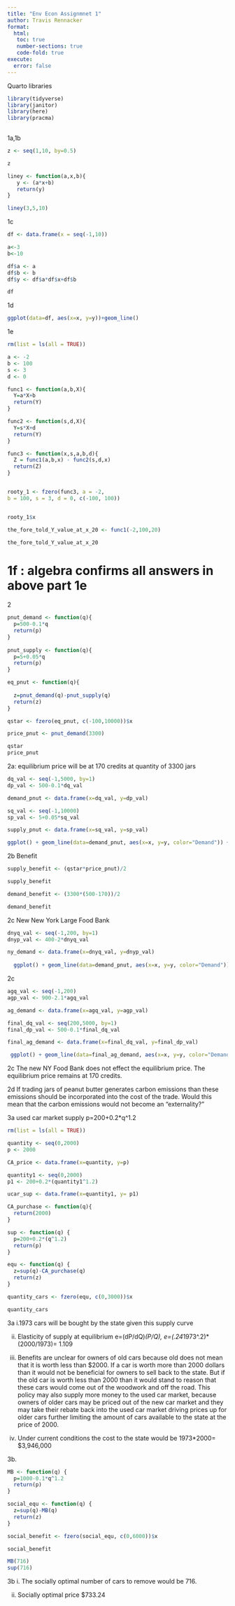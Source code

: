```yaml
---
title: "Env Econ Assignmnet 1"
author: Travis Rennacker
format:
  html: 
   toc: true
   number-sections: true
   code-fold: true
execute: 
  error: false
---
```


Quarto libraries

```r
library(tidyverse)
library(janitor)
library(here)
library(pracma)
        
```

1a,1b

```r
z <- seq(1,10, by=0.5) 

z

liney <- function(a,x,b){
   y <- (a*x+b)
   return(y)
}

liney(3,5,10)

```

1c

```r
df <- data.frame(x = seq(-1,10))

a<-3
b<-10

df$a <- a
df$b <- b
df$y <- df$a*df$x+df$b

df


```

1d

```r
ggplot(data=df, aes(x=x, y=y))+geom_line()
```

1e

```r
rm(list = ls(all = TRUE))  

a <- -2
b <- 100
s <- 3
d <- 0

func1 <- function(a,b,X){
  Y=a*X+b
  return(Y)
}

func2 <- function(s,d,X){
  Y=s*X+d
  return(Y)
}

func3 <- function(x,s,a,b,d){
  Z = func1(a,b,x) - func2(s,d,x)
  return(Z)
}


rooty_1 <- fzero(func3, a = -2,
b = 100, s = 3, d = 0, c(-100, 100))


rooty_1$x

the_fore_told_Y_value_at_x_20 <- func1(-2,100,20)

the_fore_told_Y_value_at_x_20


```

# 1f : algebra confirms all answers in above part 1e

2

```r
 
pnut_demand <- function(q){
  p=500-0.1*q
  return(p)
}
  
pnut_supply <- function(q){
  p=5+0.05*q
  return(p)
}

eq_pnut <- function(q){
  
  z=pnut_demand(q)-pnut_supply(q)
  return(z)
}

qstar <- fzero(eq_pnut, c(-100,10000))$x

price_pnut <- pnut_demand(3300)

qstar
price_pnut
```

2a: equilibrium price will be at 170 credits at quantity of 3300 jars

```r
dq_val <- seq(-1,5000, by=1)
dp_val <- 500-0.1*dq_val

demand_pnut <- data.frame(x=dq_val, y=dp_val)

sq_val <- seq(-1,10000)
sp_val <- 5+0.05*sq_val

supply_pnut <- data.frame(x=sq_val, y=sp_val)

ggplot() + geom_line(data=demand_pnut, aes(x=x, y=y, color="Demand")) + geom_line(data=supply_pnut, aes(x=x,y=y, color="Supply")) +labs(x="quantity", y= "price")


```

2b Benefit

```r
supply_benefit <- (qstar*price_pnut)/2

supply_benefit

demand_benefit <- (3300*(500-170))/2

demand_benefit 
```

2c New New York Large Food Bank

```r
dnyq_val <- seq(-1,200, by=1)
dnyp_val <- 400-2*dnyq_val

ny_demand <- data.frame(x=dnyq_val, y=dnyp_val)
  
  ggplot() + geom_line(data=demand_pnut, aes(x=x, y=y, color="Demand")) + geom_line(data=supply_pnut, aes(x=x,y=y, color="Supply")) + geom_line(data=ny_demand, aes(x=x,y=y, color="NY Demand")) +labs(x="quantity", y= "price")
```

2c

```r
agq_val <- seq(-1,200)
agp_val <- 900-2.1*agq_val

ag_demand <- data.frame(x=agq_val, y=agp_val)

final_dq_val <- seq(200,5000, by=1)
final_dp_val <- 500-0.1*final_dq_val

final_ag_demand <- data.frame(x=final_dq_val, y=final_dp_val)

 ggplot() + geom_line(data=final_ag_demand, aes(x=x, y=y, color="Demand")) + geom_line(data=ag_demand, aes(x=x, y=y, color="Demand")) + geom_line(data=supply_pnut, aes(x=x,y=y, color="Supply")) + labs(x="quantity", y= "price")


```

2c The new NY Food Bank does not effect the equilibrium price. The equilibrium price remains at 170 credits.

2d If trading jars of peanut butter generates carbon emissions than these emissions should be incorporated into the cost of the trade. Would this mean that the carbon emissions would not become an "externality?"

3a used car market supply p=200+0.2\*q\^1.2

```r
rm(list = ls(all = TRUE))  

quantity <- seq(0,2000)
p <- 2000

CA_price <- data.frame(x=quantity, y=p)

quantity1 <- seq(0,2000)
p1 <- 200+0.2*(quantity1^1.2)

ucar_sup <- data.frame(x=quantity1, y= p1)

CA_purchase <- function(q){
  return(2000)
}

sup <- function(q) {
  p=200+0.2*(q^1.2)
  return(p)
}

equ <- function(q) {
  z=sup(q)-CA_purchase(q)
  return(z)
}

quantity_cars <- fzero(equ, c(0,3000))$x

quantity_cars


```

3a i.1973 cars will be bought by the state given this supply curve

ii. Elasticity of supply at equilibrium e=(dP/dQ)*(P/Q), e=(.24*1973\^.2)\*(2000/1973)= 1.109

iii. Benefits are unclear for owners of old cars because old does not mean that it is worth less than \$2000. If a car is worth more than 2000 dollars than it would not be beneficial for owners to sell back to the state. But if the old car is worth less than 2000 than it would stand to reason that these cars would come out of the woodwork and off the road. This policy may also supply more money to the used car market, because owners of older cars may be priced out of the new car market and they may take their rebate back into the used car market driving prices up for older cars further limiting the amount of cars available to the state at the price of 2000.

iv. Under current conditions the cost to the state would be 1973\*2000= \$3,946,000

3b.

```r
MB <- function(q) {
  p=1000-0.1*q^1.2
  return(p)
}

social_equ <- function(q) {
  z=sup(q)-MB(q)
  return(z)
}

social_benefit <- fzero(social_equ, c(0,6000))$x

social_benefit

MB(716)
sup(716)
```

3b i. The socially optimal number of cars to remove would be 716.

ii. Socially optimal price \$733.24
